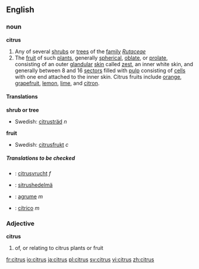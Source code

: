 ==English==
===noun===
'''citrus'''
{{wikipedia}}
#Any of several [[shrub]]s or [[tree]]s of the [[family]] ''[[Rutaceae]]''
#The [[fruit]] of such [[plant]]s, generally [[spherical]], [[oblate]], or [[prolate]], consisting of an outer [[glandular]] [[skin]] called [[zest]], an inner white skin, and generally between 8 and 16 [[sector]]s filled with [[pulp]] consisting of [[cell]]s with one end attached to the inner skin. Citrus fruits include [[orange]], [[grapefruit]], [[lemon]], [[lime]], and [[citron]].

====Translations====
'''shrub or tree'''
{{top}}
{{mid}}
*Swedish: [[citrusträd]] ''n''
{{bottom}}

'''fruit'''
{{top}}
{{mid}}
*Swedish: [[citrusfrukt]] ''c''
{{bottom}}

=====Translations to be checked=====
<!--Remove this section once all of the translations below have been moved into the tables above.-->
{{checktrans}}
*{{ttbc|Dutch}}: [[citrusvrucht]] ''f''
*{{ttbc|Finnish}}: [[sitrushedelmä]]
*{{ttbc|French}}: [[agrume]] ''m''
*{{ttbc|Spanish}}: [[cítrico]] ''m''

===Adjective===
'''citrus'''

#of, or relating to citrus plants or fruit

[[fr:citrus]]
[[io:citrus]]
[[ja:citrus]]
[[pl:citrus]]
[[sv:citrus]]
[[vi:citrus]]
[[zh:citrus]]